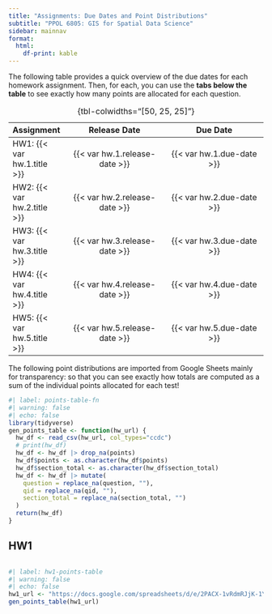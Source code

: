 ```yaml
---
title: "Assignments: Due Dates and Point Distributions"
subtitle: "PPOL 6805: GIS for Spatial Data Science"
sidebar: mainnav
format:
  html:
    df-print: kable
---
```


The following table provides a quick overview of the due dates for each homework assignment. Then, for each, you can use the **tabs below the table** to see exactly how many points are allocated for each question.

| Assignment | Release Date | Due Date |
| - |:-:|:-:|
| HW1: {{< var hw.1.title >}} | {{< var hw.1.release-date >}} | {{< var hw.1.due-date >}} |
| HW2: {{< var hw.2.title >}} | {{< var hw.2.release-date >}} | {{< var hw.2.due-date >}} |
| HW3: {{< var hw.3.title >}} | {{< var hw.3.release-date >}} | {{< var hw.3.due-date >}} |
| HW4: {{< var hw.4.title >}} | {{< var hw.4.release-date >}} | {{< var hw.4.due-date >}} |
| HW5: {{< var hw.5.title >}} | {{< var hw.5.release-date >}} | {{< var hw.5.due-date >}} |

: {tbl-colwidths="[50, 25, 25]"}

The following point distributions are imported from Google Sheets mainly for transparency: so that you can see exactly how totals are computed as a sum of the individual points allocated for each test!

```r
#| label: points-table-fn
#| warning: false
#| echo: false
library(tidyverse)
gen_points_table <- function(hw_url) {
  hw_df <- read_csv(hw_url, col_types="ccdc")
  # print(hw_df)
  hw_df <- hw_df |> drop_na(points)
  hw_df$points <- as.character(hw_df$points)
  hw_df$section_total <- as.character(hw_df$section_total)
  hw_df <- hw_df |> mutate(
    question = replace_na(question, ""),
    qid = replace_na(qid, ""),
    section_total = replace_na(section_total, "")
  )
  return(hw_df)
}
```

::: {.panel-tabset}

## HW1

<div style="height: 400px !important; max-height: 400px !important; overflow-y: scroll !important;">

```r
#| label: hw1-points-table
#| warning: false
#| echo: false
hw1_url <- "https://docs.google.com/spreadsheets/d/e/2PACX-1vRdmRJjK-1YCbLJsadNLO_uJ1UwWOnOvPqPHWtQxp1xLJFhJrELYVMRXoiT4W3img2H79fIop-_O9jp/pub?gid=0&single=true&output=csv"
gen_points_table(hw1_url)
```

</div>

:::

